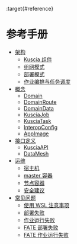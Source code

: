 :target{#reference}

# 参考手册

<TableOfContents>


  - [架构](architecture_cn.mdx)
    - [Kuscia 组件](architecture_cn.mdx#kuscia)
    - [组网模式](architecture_cn.mdx#id5)
    - [部署模式](architecture_cn.mdx#id6)
    - [作业编排与任务调度](architecture_cn.mdx#id7)
  - [概念](concepts/index.mdx)
    - [Domain](concepts/domain_cn.mdx)
    - [DomainRoute](concepts/domainroute_cn.mdx)
    - [DomainData](concepts/domaindata_cn.mdx)
    - [KusciaJob](concepts/kusciajob_cn.mdx)
    - [KusciaTask](concepts/kusciatask_cn.mdx)
    - [InteropConfig](concepts/interopconfig_cn.mdx)
    - [AppImage](concepts/appimage_cn.mdx)
  - [接口定义](apis/index.mdx)
    - [KusciaAPI](apis/kusciaapis/index.mdx)
    - [DataMesh](apis/datamesh/index.mdx)
  - [运维](operation_cn.mdx)
    - [宿主机](operation_cn.mdx#id2)
    - [master 容器](operation_cn.mdx#master)
    - [节点容器](operation_cn.mdx#id14)
    - [安全建议](operation_cn.mdx#id20)
  - [常见问题](faq_cn.mdx)
    - [使用 WSL 注意事项](faq_cn.mdx#wsl)
    - [部署失败](faq_cn.mdx#id2)
    - [作业运行失败](faq_cn.mdx#jon-run-failed)
    - [FATE 部署失败](faq_cn.mdx#fate)
    - [FATE 作业运行失败](faq_cn.mdx#id12)
</TableOfContents>
